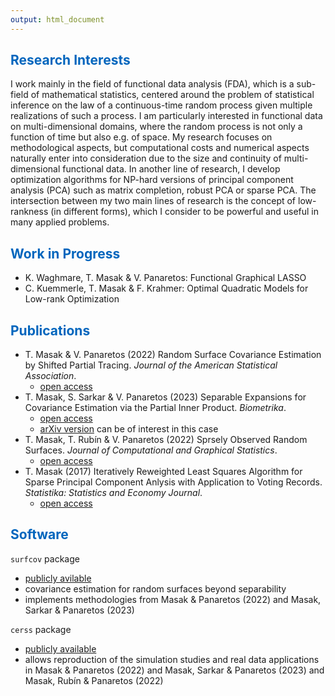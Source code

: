 ```yaml
---
output: html_document
---
```


## <font color='#0065bd'>Research Interests</font>

I work mainly in the field of functional data analysis (FDA), which is a sub-field of mathematical statistics, centered around the problem of statistical inference on the law of a continuous-time random process given multiple realizations of such a process. I am particularly interested in functional data on multi-dimensional domains, where the random process is not only a function of time but also e.g. of space.
My research focuses on methodological aspects, but computational costs and numerical aspects naturally enter into consideration due to the size and continuity of multi-dimensional functional data.
In another line of research, I develop optimization algorithms for NP-hard versions of principal component analysis (PCA) such as matrix completion, robust PCA or sparse PCA.
The intersection between my two main lines of research is the concept of low-rankness (in different forms), which I consider to be powerful and useful in many applied problems.

## <font color='#0065bd'>Work in Progress</font>

* K. Waghmare, T. Masak & V. Panaretos: Functional Graphical LASSO
* C. Kuemmerle, T. Masak & F. Krahmer: Optimal Quadratic Models for Low-rank Optimization

## <font color='#0065bd'>Publications</font>

* T. Masak & V. Panaretos (2022) Random Surface Covariance Estimation by Shifted Partial Tracing. *Journal of the American Statistical Association*.
    - [open access](https://www.tandfonline.com/doi/full/10.1080/01621459.2022.2061982)
* T. Masak, S. Sarkar & V. Panaretos (2023) Separable Expansions for Covariance Estimation via the Partial Inner Product. *Biometrika*.
    - [open access](https://academic.oup.com/biomet/article/110/1/225/6609757)
    - [arXiv version](https://arxiv.org/abs/2007.12175) can be of interest in this case
* T. Masak, T. Rubín & V. Panaretos (2022) Sprsely Observed Random Surfaces. *Journal of Computational and Graphical Statistics*.
    - [open access](https://www.tandfonline.com/doi/full/10.1080/10618600.2022.2034640)
* T. Masak (2017) Iteratively Reweighted Least Squares Algorithm for Sparse Principal Component Anlysis with Application to Voting Records. *Statistika: Statistics and Economy Journal*.
    - [open access](https://www.czso.cz/documents/10180/45606531/32019717q3088.pdf/24cc2082-712b-4386-a5b5-dfcd56f3ff29?version=1.0)

## <font color='#0065bd'>Software</font>

`surfcov` package

* [publicly avilable](https://github.com/TMasak/surfcov)
* covariance estimation for random surfaces beyond separability
* implements methodologies from Masak & Panaretos (2022) and Masak, Sarkar & Panaretos (2023)

`cerss` package

* [publicly available](https://github.com/TMasak/cerss)
* allows reproduction of the simulation studies and real data applications in Masak & Panaretos (2022) and Masak, Sarkar & Panaretos (2023) and Masak, Rubín & Panaretos (2022)




